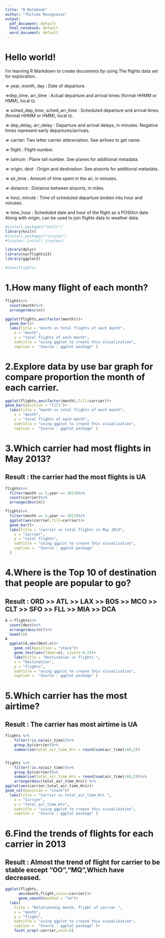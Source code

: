 ```yaml
---
title: "R Notebook"
author: "Thitima Moungsesai"
output:
  pdf_document: default
  html_notebook: default
  word_document: default
---
```

# **Hello world!**
I'm learning R Markdown to create documents by using The flights data set for exploration.

=> year, month, day : Date of departure.

=>dep_time, arr_time : Actual departure and arrival times (format HHMM or HMM), local tz.

=> sched_dep_time, sched_arr_time : Scheduled departure and arrival times (format HHMM or HMM), local tz.

=> dep_delay, arr_delay : Departure and arrival delays, in minutes. Negative times represent early departures/arrivals.

=> carrier: Two letter carrier abbreviation. See airlines to get name.

=> flight : Flight number.

=> tailnum : Plane tail number. See planes for additional metadata.

=> origin, dest : Origin and destination. See airports for additional metadata.

=> air_time : Amount of time spent in the air, in minutes.

=> distance : Distance between airports, in miles.

=> hour, minute : Time of scheduled departure broken into hour and minutes.

=> time_hour : Scheduled date and hour of the flight as a POSIXct date. Along with origin, can be used to join flights data to weather data.

```r
#install.packages("knitr")
library(knitr)
#install.packages("tinytex")
#tinytex::install_tinytex()

library(dplyr)
library(nycflights13)
library(ggplot2)

#View(flights)
```
# 1.How many flight of each month?
```r

flights%>%
  count(month)%>%
  arrange(desc(n))

ggplot(flights,aes(factor(month)))+
  geom_bar()+
  labs(title = "month vs total flights of each month",
    x = "month",
    y = "total flights of each month",
    subtitle = "using ggplot to create this visualization",
    caption =  "Source : ggplot package" )
```

# 2.Explore data by use bar graph for compare proportion the month of each carrier.

```r
ggplot(flights,aes(factor(month),fill=carrier))+
geom_bar(position = "fill")+
  labs(title = "month vs total flights of each month",
    x = "month",
    y = "total flights of each month",
    subtitle = "using ggplot to create this visualization",
    caption =  "Source : ggplot package" )
```

# 3.Which carrier had most flights in May 2013?
## Result : the carrier had the most flights is UA
```r
flights%>%
  filter(month == 5,year == 2013)%>%
  count(carrier)%>%
  arrange(desc(n))

flights%>%
  filter(month == 5,year == 2013)%>%
  ggplot(aes(carrier,fill=carrier))+
  geom_bar()+
  labs(title = "carrier vs total flights in May 2013",
    x = "carrier",
    y = "total flights",
    subtitle = "using ggplot to create this visualization",
    caption =  "Source : ggplot package" 
  )

```

# 4.Where is the Top 10 of destination that people are popular to go?
## Result : ORD >> ATL >> LAX >> BOS >> MCO >> CLT >> SFO >> FLL >> MIA >> DCA 

```r
A <-flights%>%
  count(dest)%>%
  arrange(desc(n))%>%
  head(10)
A
  ggplot(A,aes(dest,n))+
    geom_col(position = "stack")+
    geom_text(aes(label=n), vjust=-0.25)+
    labs(title = "Destination vs flights ",
    x = "Destination",
    y = "flights",
    subtitle = "using ggplot to create this visualization",
    caption =  "Source : ggplot package" )
```

# 5.Which carrier has the most airtime?
## Result : The carrier has most airtime is UA

```r
flights %>%
    filter(!is.na(air_time))%>%
    group_by(carrier)%>%
    summarise(total_air_time_Hrs = round(sum(air_time)/60,2))


flights %>%
    filter(!is.na(air_time))%>%
    group_by(carrier)%>%
    summarise(total_air_time_Hrs = round(sum(air_time)/60,2))%>%
    arrange(desc(total_air_time_Hrs)) %>%
ggplot(aes(carrier,total_air_time_Hrs))+
geom_col(position = "stack")+
  labs(title = "Carrier vs total_air_time_Hrs ",
    x = "Carrier",
    y = "total_air_time_Hrs",
    subtitle = "using ggplot to create this visualization",
    caption =  "Source : ggplot package" )
```

# 6.Find the trends of flights for each carrier in 2013
## Result : Almost the trend of flight for carrier to be stable except "OO","MQ",Which have decreased.
```r
ggplot(flights,
      aes(month,flight,color=carrier))+
      geom_smooth(method = "lm")+
  labs(
    title = "Relationship month, flight of carrier ",
    x = "month",
    y = "flight",
    subtitle = "using ggplot to create this visualization",
    caption =  "Source : ggplot package" )+
    facet_wrap(~carrier,ncol=5)
```





